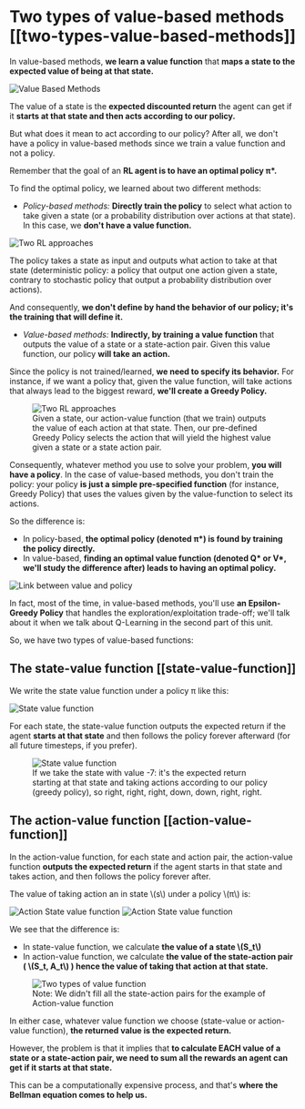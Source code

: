 # Two types of value-based methods [[two-types-value-based-methods]]

In value-based methods, **we learn a value function** that **maps a state to the expected value of being at that state.**

<img src="https://huggingface.co/datasets/huggingface-deep-rl-course/course-images/resolve/main/en/unit3/vbm-1.jpg" alt="Value Based Methods"/>

The value of a state is the **expected discounted return** the agent can get if it **starts at that state and then acts according to our policy.**

<Tip>
But what does it mean to act according to our policy? After all, we don't have a policy in value-based methods since we train a value function and not a policy.
</Tip>

Remember that the goal of an **RL agent is to have an optimal policy π\*.**

To find the optimal policy, we learned about two different methods:

- *Policy-based methods:* **Directly train the policy** to select what action to take given a state (or a probability distribution over actions at that state). In this case, we **don't have a value function.**

<img src="https://huggingface.co/datasets/huggingface-deep-rl-course/course-images/resolve/main/en/unit3/two-approaches-2.jpg" alt="Two RL approaches"/>

The policy takes a state as input and outputs what action to take at that state (deterministic policy: a policy that output one action given a state, contrary to stochastic policy that output a probability distribution over actions).

And consequently, **we don't define by hand the behavior of our policy; it's the training that will define it.**

- *Value-based methods:* **Indirectly, by training a value function** that outputs the value of a state or a state-action pair. Given this value function, our policy **will take an action.**

Since the policy is not trained/learned, **we need to specify its behavior.** For instance, if we want a policy that, given the value function, will take actions that always lead to the biggest reward, **we'll create a Greedy Policy.**

<figure>
  <img src="https://huggingface.co/datasets/huggingface-deep-rl-course/course-images/resolve/main/en/unit3/two-approaches-3.jpg" alt="Two RL approaches"/>
  <figcaption>Given a state, our action-value function (that we train) outputs the value of each action at that state. Then, our pre-defined Greedy Policy selects the action that will yield the highest value given a state or a state action pair.</figcaption>
</figure>

Consequently, whatever method you use to solve your problem, **you will have a policy**. In the case of value-based methods, you don't train the policy: your policy **is just a simple pre-specified function** (for instance, Greedy Policy) that uses the values given by the value-function to select its actions.

So the difference is:

- In policy-based, **the optimal policy (denoted π\*) is found by training the policy directly.**
- In value-based, **finding an optimal value function (denoted Q\* or V\*, we'll study the difference after) leads to having an optimal policy.**

<img src="https://huggingface.co/datasets/huggingface-deep-rl-course/course-images/resolve/main/en/unit3/link-value-policy.jpg" alt="Link between value and policy"/>

In fact, most of the time, in value-based methods, you'll use **an Epsilon-Greedy Policy** that handles the exploration/exploitation trade-off; we'll talk about it when we talk about Q-Learning in the second part of this unit.


So, we have two types of value-based functions:

## The state-value function [[state-value-function]]

We write the state value function under a policy π like this:

<img src="https://huggingface.co/datasets/huggingface-deep-rl-course/course-images/resolve/main/en/unit3/state-value-function-1.jpg" alt="State value function"/>

For each state, the state-value function outputs the expected return if the agent **starts at that state** and then follows the policy forever afterward (for all future timesteps, if you prefer).

<figure>
<img src="https://huggingface.co/datasets/huggingface-deep-rl-course/course-images/resolve/main/en/unit3/state-value-function-2.jpg" alt="State value function"/>
  <figcaption>If we take the state with value -7: it's the expected return starting at that state and taking actions according to our policy (greedy policy), so right, right, right, down, down, right, right.</figcaption>
</figure>

## The action-value function [[action-value-function]]

In the action-value function, for each state and action pair, the action-value function **outputs the expected return** if the agent starts in that state and takes action, and then follows the policy forever after.

The value of taking action an in state \\(s\\) under a policy \\(π\\) is:

<img src="https://huggingface.co/datasets/huggingface-deep-rl-course/course-images/resolve/main/en/unit3/action-state-value-function-1.jpg" alt="Action State value function"/>
<img src="https://huggingface.co/datasets/huggingface-deep-rl-course/course-images/resolve/main/en/unit3/action-state-value-function-2.jpg" alt="Action State value function"/>


We see that the difference is:

- In state-value function, we calculate **the value of a state \\(S_t\\)**
- In action-value function, we calculate **the value of the state-action pair ( \\(S_t, A_t\\) ) hence the value of taking that action at that state.**

<figure>
  <img src="https://huggingface.co/datasets/huggingface-deep-rl-course/course-images/resolve/main/en/unit3/two-types.jpg" alt="Two types of value function"/>
  <figcaption>
Note: We didn't fill all the state-action pairs for the example of Action-value function</figcaption>
</figure>

In either case, whatever value function we choose (state-value or action-value function), **the returned value is the expected return.**

However, the problem is that it implies that **to calculate EACH value of a state or a state-action pair, we need to sum all the rewards an agent can get if it starts at that state.**

This can be a computationally expensive process, and that's **where the Bellman equation comes to help us.**
